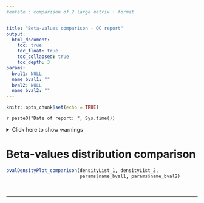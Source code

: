 ```yaml
---
#entête : comparison of 2 large matrix + format


title: "Beta-values comparison - QC report"
output: 
  html_document:
    toc: true
    toc_float: true
    toc_collapsed: true
    toc_depth: 3
params:
  bval1: NULL
  name_bval1: ""
  bval2: NULL
  name_bval2: ""
---
```


<style type="text/css">
h2 { /* Header 2 */
    font-size: 18px
}
</style>
<style>
div.blue { background-color:#e6f0ff; border-radius: 5px; padding: 20px;}
</style>

```r
knitr::opts_chunk$set(echo = TRUE)
```

`r paste0("Date of report: ", Sys.time())`

<details>
  <summary>Click here to show warnings</summary>
  <div class = "blue">
  
```r
#Beta-value density ----------------------------
densityList_1 <- lapply( 1:ncol(params$bval1), function(x){
    density(params$bval1[, x], na.rm=TRUE)
  } )
names(densityList_1) <- colnames(params$bval1)
  
densityList_2 <- lapply( 1:ncol(params$bval2), function(x){
    density(params$bval2[, x], na.rm=TRUE)
  } )
names(densityList_2) <- colnames(params$bval2)

#Beta value density plot function
bvalDensityPlot_comparison <- function(densityList_1, densityList_2, 
                                       name_bval1, name_bval2){
  
  maxYlim <- max( sapply(densityList_1, function(x){ max(x$y) }),
                  sapply(densityList_2, function(x){ max(x$y) })) * 1.05

  sample_names <- unique(c(names(densityList_1), names(densityList_2)))
  colorV <- colorRampPalette(c(rgb(0,0,1),
                               rgb(0,1,1)))(length(sample_names))
  names(colorV) <- sample_names
  
  layout(matrix(c(1,2,3), ncol=3), widths = c(0.4, 0.4, 0.2))
  
  plot(main = name_bval1,
       x = 1, y = 1, xlim = c(0,1), ylim = c(0, maxYlim), 
       pch=NA, xlab = "Beta-value", ylab = "Density")
  abline(h=0, col = "grey60")
  for (n in names(densityList_1)) {
    lines(densityList_1[[n]], col=colorV[n])
  }
  
  plot(main = name_bval2,
       x = 1, y = 1, xlim = c(0,1), ylim = c(0, maxYlim), 
       pch=NA, xlab = "Beta-value", ylab = "Density")
  abline(h=0, col = "grey60")
  for (n in names(densityList_2)) {
    lines(densityList_2[[n]], col=colorV[n])
  }
  
  par(mar=c(0,0,0,0))
  plot.new()
  legend("top", 
         legend = names(colorV), 
         fill = colorV )
  
  par(mar=c(5.1,4.1,4.1,2.1))
  
  layout(matrix(1))
}


```

  </div>
</details>

  

# Beta-values distribution comparison    
   

```r

bvalDensityPlot_comparison(densityList_1, densityList_2, 
                           params$name_bval1, params$name_bval2)


```
     

<br>  

*** 
  